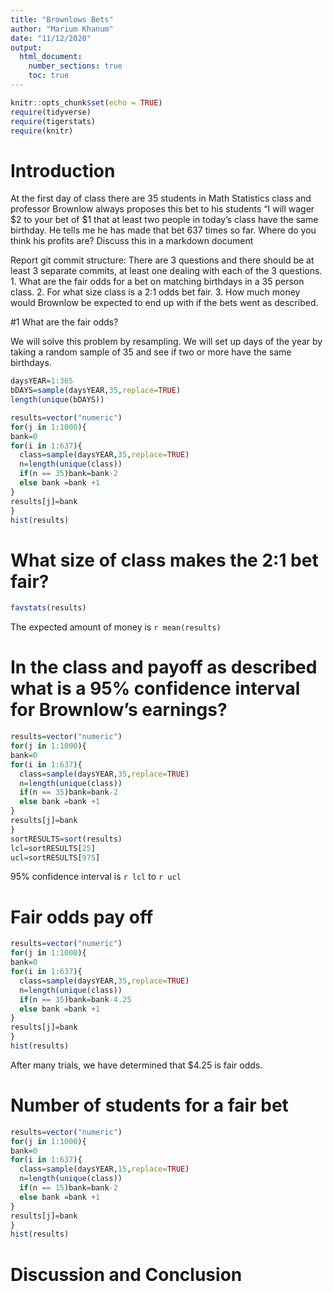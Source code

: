```yaml
---
title: "Brownlows Bets"
author: "Marium Khanum"
date: "11/12/2020"
output: 
  html_document:
    number_sections: true
    toc: true
---
```


```r
knitr::opts_chunk$set(echo = TRUE)
require(tidyverse)
require(tigerstats)
require(knitr)
```


<!-- We recommend you use git branches -- create a separate branch for each major section i.e. Introduction, Methods, Results, Inferential Results, and Discussion and Conclusions - leave the YAML block untouched until the final merge where you put in your own name !-->

# Introduction

<!--In this section you explain what you are trying to show.  Where did the data come from?  What is the research or other question you are trying to answer?!-->

 At the first day of class there are 35 students in Math Statistics class and professor Brownlow always proposes this bet to his students "I will wager $2 to your bet of $1 that at least two people in today's class have  the same birthday.  He tells me he has made that bet 637 times so far. Where do you think his profits are? Discuss this in a markdown document
 
Report git commit structure:
There are 3 questions and there should be at least 3 separate commits, at least one dealing with each of the 3 questions.
1. What are the fair odds for a bet on matching birthdays in a 35 person class.
2. For what size class is a 2:1 odds bet fair.
3. How much money would Brownlow be expected to end up with if the bets went as described.

#1 What are the fair odds?  


<!--Decide on your methods:  In this section explain the approach you will take to attack the issue --- how will you decide on a likely estimate of professor Brownlow's earnings or losses after 637 bets. Also explain how you construct a 95% confidence interval about your estimate of his winnings !-->
We will solve this problem by resampling. We will set up days of the year by taking a random sample of 35 and see if two or more have the same birthdays.  

```r
daysYEAR=1:365
bDAYS=sample(daysYEAR,35,replace=TRUE)
length(unique(bDAYS))
```

```r
results=vector("numeric")
for(j in 1:1000){ 
bank=0
for(i in 1:637){
  class=sample(daysYEAR,35,replace=TRUE)
  n=length(unique(class))
  if(n == 35)bank=bank-2
  else bank =bank +1
}
results[j]=bank
}
hist(results)
```
  
# What size of class makes the 2:1 bet fair?  
<!--Explain and display the results of your method of coming up with the estimate of professor Brownlows betting profits!-->

```r
favstats(results)
```

The expected amount of money is `r mean(results)`
  
  
# In the class and payoff as described what is a 95% confidence interval for Brownlow's earnings?
    
<!--Explain and display your method of coming up with a 95% confidence interval of  professor Brownlows winnings (or losings)-->

```r
results=vector("numeric")
for(j in 1:1000){ 
bank=0
for(i in 1:637){
  class=sample(daysYEAR,35,replace=TRUE)
  n=length(unique(class))
  if(n == 35)bank=bank-2
  else bank =bank +1
}
results[j]=bank
}
sortRESULTS=sort(results)
lcl=sortRESULTS[25]
ucl=sortRESULTS[975]
```


95% confidence interval is `r lcl` to `r ucl`  

# Fair odds pay off  

```r
results=vector("numeric")
for(j in 1:1000){ 
bank=0
for(i in 1:637){
  class=sample(daysYEAR,35,replace=TRUE)
  n=length(unique(class))
  if(n == 35)bank=bank-4.25
  else bank =bank +1
}
results[j]=bank
}
hist(results)
```
  
After many trials, we have determined that $4.25 is fair odds.  
    

# Number of students for a fair bet

```r
results=vector("numeric")
for(j in 1:1000){ 
bank=0
for(i in 1:637){
  class=sample(daysYEAR,15,replace=TRUE)
  n=length(unique(class))
  if(n == 15)bank=bank-2
  else bank =bank +1
}
results[j]=bank
}
hist(results)
```


# Discussion and Conclusion

<!--Discussion and conclusion here.  If professor Brownlow is consistantly making or losing money how could he change his payout so that his profits center on zero?  Also discuss what size his class should be in order to have his current scheme balance at zero profit.!-->

